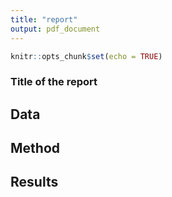 ```yaml
---
title: "report"
output: pdf_document
---
```


```r
knitr::opts_chunk$set(echo = TRUE)
```

### Title of the report


## Data


## Method


## Results

